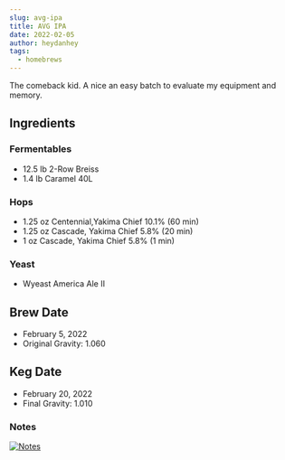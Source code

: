 ```yaml
---
slug: avg-ipa
title: AVG IPA
date: 2022-02-05
author: heydanhey
tags:
  - homebrews
---
```


The comeback kid. A nice an easy batch to evaluate my equipment and memory.

## Ingredients

### Fermentables

- 12.5 lb 2-Row Breiss
- 1.4 lb Caramel 40L

### Hops

- 1.25 oz Centennial,Yakima Chief 10.1% (60 min)
- 1.25 oz Cascade, Yakima Chief 5.8% (20 min)
- 1 oz Cascade, Yakima Chief 5.8% (1 min)

### Yeast

- Wyeast America Ale II

## Brew Date

- February 5, 2022
- Original Gravity: 1.060

## Keg Date

- February 20, 2022
- Final Gravity: 1.010

### Notes

[![Notes](/images/avg-ipa-journal.png)](../images/avg-ipa-journal.png)
